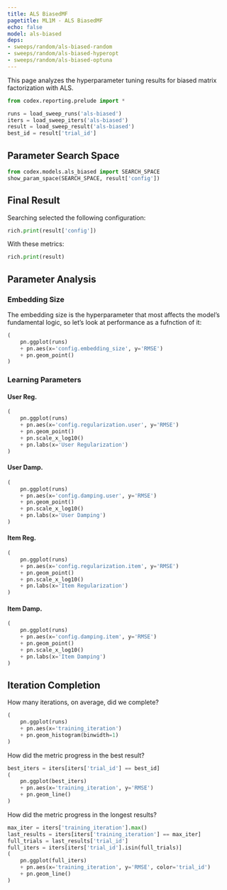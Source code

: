 ```yaml
---
title: ALS BiasedMF
pagetitle: ML1M - ALS BiasedMF
echo: false
model: als-biased
deps:
- sweeps/random/als-biased-random
- sweeps/random/als-biased-hyperopt
- sweeps/random/als-biased-optuna
---
```


This page analyzes the hyperparameter tuning results for biased matrix
factorization with ALS.



```python
from codex.reporting.prelude import *
```

```python
runs = load_sweep_runs('als-biased')
iters = load_sweep_iters('als-biased')
result = load_sweep_result('als-biased')
best_id = result['trial_id']
```

## Parameter Search Space

```python
from codex.models.als_biased import SEARCH_SPACE
show_param_space(SEARCH_SPACE, result['config'])
```

## Final Result

Searching selected the following configuration:

```python
rich.print(result['config'])
```

With these metrics:

```python
rich.print(result)
```

## Parameter Analysis

### Embedding Size

The embedding size is the hyperparameter that most affects the model's
fundamental logic, so let's look at performance as a fufnction of it:

```python
(
    pn.ggplot(runs)
    + pn.aes(x='config.embedding_size', y='RMSE')
    + pn.geom_point()
)
```

### Learning Parameters

::: {.panel-tabset}

#### User Reg.

```python
(
    pn.ggplot(runs)
    + pn.aes(x='config.regularization.user', y='RMSE')
    + pn.geom_point()
    + pn.scale_x_log10()
    + pn.labs(x='User Regularization')
)
```

#### User Damp.

```python
(
    pn.ggplot(runs)
    + pn.aes(x='config.damping.user', y='RMSE')
    + pn.geom_point()
    + pn.scale_x_log10()
    + pn.labs(x='User Damping')
)
```

#### Item Reg.

```python
(
    pn.ggplot(runs)
    + pn.aes(x='config.regularization.item', y='RMSE')
    + pn.geom_point()
    + pn.scale_x_log10()
    + pn.labs(x='Item Regularization')
)
```

#### Item Damp.

```python
(
    pn.ggplot(runs)
    + pn.aes(x='config.damping.item', y='RMSE')
    + pn.geom_point()
    + pn.scale_x_log10()
    + pn.labs(x='Item Damping')
)
```

:::

## Iteration Completion

How many iterations, on average, did we complete?

```python
(
    pn.ggplot(runs)
    + pn.aes(x='training_iteration')
    + pn.geom_histogram(binwidth=1)
)
```

How did the metric progress in the best result?

```python
best_iters = iters[iters['trial_id'] == best_id]
(
    pn.ggplot(best_iters)
    + pn.aes(x='training_iteration', y='RMSE')
    + pn.geom_line()
)
```

How did the metric progress in the longest results?

```python
max_iter = iters['training_iteration'].max()
last_results = iters[iters['training_iteration'] == max_iter]
full_trials = last_results['trial_id']
full_iters = iters[iters['trial_id'].isin(full_trials)]
(
    pn.ggplot(full_iters)
    + pn.aes(x='training_iteration', y='RMSE', color='trial_id')
    + pn.geom_line()
)
```
